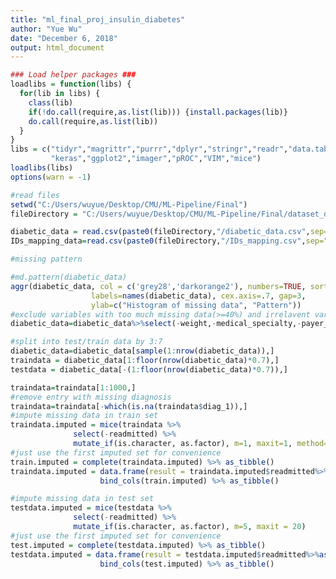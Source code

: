 ---
title: "ml_final_proj_insulin_diabetes"
author: "Yue Wu"
date: "December 6, 2018"
output: html_document
---

```{r,cache=TRUE,message=FALSE,warnings=FALSE}
### Load helper packages ###
loadlibs = function(libs) {
  for(lib in libs) {
    class(lib)
    if(!do.call(require,as.list(lib))) {install.packages(lib)}
    do.call(require,as.list(lib))
  }
}
libs = c("tidyr","magrittr","purrr","dplyr","stringr","readr","data.table",
         "keras","ggplot2","imager","pROC","VIM","mice")
loadlibs(libs)
options(warn = -1)
```


```{r}
#read files
setwd("C:/Users/wuyue/Desktop/CMU/ML-Pipeline/Final")
fileDirectory = "C:/Users/wuyue/Desktop/CMU/ML-Pipeline/Final/dataset_diabetes"

diabetic_data = read.csv(paste0(fileDirectory,"/diabetic_data.csv",sep=""),na.strings = "?") 
IDs_mapping_data=read.csv(paste0(fileDirectory,"/IDs_mapping.csv",sep="")) 
```

```{r}
#missing pattern

#md.pattern(diabetic_data)
aggr(diabetic_data, col = c('grey28','darkorange2'), numbers=TRUE, sortVars=TRUE, 
                  labels=names(diabetic_data), cex.axis=.7, gap=3, 
                  ylab=c("Histogram of missing data", "Pattern"))
#exclude variables with too much missing data(>=40%) and irrelavent variables
diabetic_data=diabetic_data%>%select(-weight,-medical_specialty,-payer_code,-encounter_id,-patient_nbr,-admission_source_id)

#split into test/train data by 3:7
diabetic_data=diabetic_data[sample(1:nrow(diabetic_data)),]
traindata = diabetic_data[1:floor(nrow(diabetic_data)*0.7),]
testdata = diabetic_data[-(1:floor(nrow(diabetic_data)*0.7)),]

traindata=traindata[1:1000,]
#remove entry with missing diagnosis
traindata=traindata[-which(is.na(traindata$diag_1)),]
#impute missing data in train set
traindata.imputed = mice(traindata %>% 
              select(-readmitted) %>% 
              mutate_if(is.character, as.factor), m=1, maxit=1, method="cart") 
#just use the first imputed set for convenience
train.imputed = complete(traindata.imputed) %>% as_tibble()
traindata.imputed = data.frame(result = traindata.imputed$readmitted%>%as.factor())%>%
                    bind_cols(train.imputed) %>% as_tibble()

#impute missing data in test set
testdata.imputed = mice(testdata %>% 
              select(-readmitted) %>% 
              mutate_if(is.character, as.factor), m=5, maxit = 20) 
#just use the first imputed set for convenience
test.imputed = complete(testdata.imputed) %>% as_tibble()
testdata.imputed = data.frame(result = testdata.imputed$readmitted%>%as.factor())%>%
                    bind_cols(test.imputed) %>% as_tibble()
```
